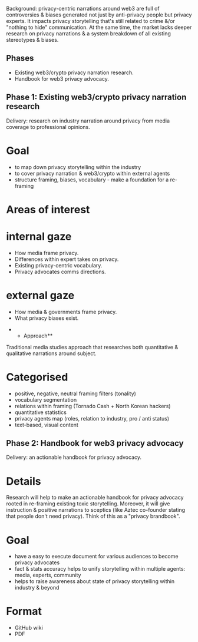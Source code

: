 Background: privacy-centric narrations around web3 are full of controversies & biases generated not just by anti-privacy people but privacy experts. It impacts privacy storytelling that's still related to crime &/or "nothing to hide" communication. At the same time, the market lacks deeper research on privacy narrations & a system breakdown of all existing stereotypes & biases.

==Phases==
* Existing web3/crypto privacy narration research.
* Handbook for web3 privacy advocacy.

==Phase 1: Existing web3/crypto privacy narration research==
Delivery: research on industry narration around privacy from media coverage to professional opinions.

=Goal=
* to map down privacy storytelling within the industry 
* to cover privacy narration & web3/crypto within external agents 
* structure framing, biases, vocabulary - make a foundation for a re-framing

=Areas of interest=

=internal gaze=
* How media frame privacy.
* Differences within expert takes on privacy.
* Existing privacy-centric vocabulary.
* Privacy advocates comms directions.

=external gaze=
* How media & governments frame privacy. 
* What privacy biases exist.

**Approach** 
Traditional media studies approach that researches both quantitative & qualitative narrations around subject.

=Categorised=
* positive, negative, neutral framing filters (tonality)
* vocabulary segmentation 
* relations within framing (Tornado Cash + North Korean hackers)
* quantitative statistics 
* privacy agents map (roles, relation to industry, pro / anti status)
* text-based, visual content 

==Phase 2: Handbook for web3 privacy advocacy== 
Delivery: an actionable handbook for privacy advocacy.

=Details= 
Research will help to make an actionable handbook for privacy advocacy rooted in re-framing existing toxic storytelling. Moreover, it will give instruction & positive narrations to sceptics (like Aztec co-founder stating that people don't need privacy). Think of this as a "privacy brandbook".

=Goal=
* have a easy to execute document for various audiences to become privacy advocates 
* fact & stats accuracy helps to unify storytelling within multiple agents: media, experts, community 
* helps to raise awareness about state of privacy storytelling within industry & beyond

=Format= 
* GitHub wiki 
* PDF
